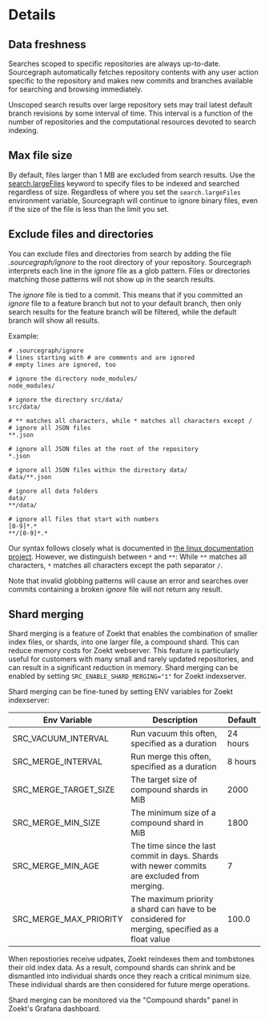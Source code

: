 # Details

## Data freshness

Searches scoped to specific repositories are always up-to-date. Sourcegraph automatically fetches repository contents with any user action specific to the repository and makes new commits and branches available for searching and browsing immediately.

Unscoped search results over large repository sets may trail latest default branch revisions by some interval of time. This interval is a function of the number of repositories and the computational resources devoted to search indexing.

## Max file size

By default, files larger than 1 MB are excluded from search results. Use the [search.largeFiles](../../../admin/config/site_config.md#search-largeFiles) keyword to specify files to be indexed and searched regardless of size. Regardless of where you set the `search.largeFiles` environment variable, Sourcegraph will continue to ignore binary files, even if the size of the file is less than the limit you set.

## Exclude files and directories

You can exclude files and directories from search by adding the file _.sourcegraph/ignore_ to
the root directory of your repository. Sourcegraph interprets each line in the _ignore_ file as a glob
pattern. Files or directories matching those patterns will not show up in the search results.

The _ignore_ file is tied to a commit. This means that if you committed an _ignore_ file to a
feature branch but not to your default branch, then only search results for the feature branch
will be filtered, while the default branch will show all results.

Example:
```
# .sourcegraph/ignore
# lines starting with # are comments and are ignored
# empty lines are ignored, too

# ignore the directory node_modules/
node_modules/

# ignore the directory src/data/
src/data/

# ** matches all characters, while * matches all characters except /
# ignore all JSON files
**.json

# ignore all JSON files at the root of the repository
*.json

# ignore all JSON files within the directory data/
data/**.json

# ignore all data folders
data/
**/data/

# ignore all files that start with numbers
[0-9]*.*
**/[0-9]*.*
```

Our syntax follows closely what is documented in
[the linux documentation project](https://tldp.org/LDP/GNU-Linux-Tools-Summary/html/x11655.htm).
However, we distinguish between `*` and `**`: While `**` matches all characters, `*` matches all characters
except the path separator `/`.

Note that invalid globbing patterns will cause an error and searches over commits containing a broken _ignore_ file
will not return any result.

## Shard merging

Shard merging is a feature of Zoekt that enables the combination of smaller
index files, or shards, into one larger file, a compound shard. This can reduce
memory costs for Zoekt webserver. This feature is particularly useful for
customers with many small and rarely updated repositories, and can result in a
significant reduction in memory. Shard merging can be enabled by setting
`SRC_ENABLE_SHARD_MERGING="1"` for Zoekt indexserver.

Shard merging can be fine-tuned by setting ENV variables for Zoekt indexserver:

|      Env Variable      |                                          Description                                           | Default  |
| ---------------------- | ---------------------------------------------------------------------------------------------- | -------- |
| SRC_VACUUM_INTERVAL    | Run vacuum this often, specified as a duration                                                 | 24 hours |
| SRC_MERGE_INTERVAL     | Run merge this often, specified as a duration                                                  | 8 hours  |
| SRC_MERGE_TARGET_SIZE  | The target size of compound shards in MiB                                                      | 2000     |
| SRC_MERGE_MIN_SIZE     | The minimum size of a compound shard in MiB                                                    | 1800     |
| SRC_MERGE_MIN_AGE      | The time since the last commit in days. Shards with newer commits are excluded from merging.   | 7        |
| SRC_MERGE_MAX_PRIORITY | The maximum priority a shard can have to be considered for merging, specified as a float value | 100.0    |

When repostiories receive udpates, Zoekt reindexes them and tombstones their
old index data. As a result, compound shards can shrink and be dismantled into
individual shards once they reach a critical minimum size. These individual
shards are then considered for future merge operations.

Shard merging can be monitored via the "Compound shards" panel in Zoekt's
Grafana dashboard.
